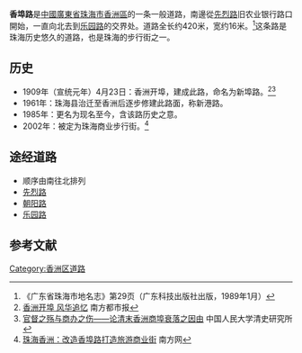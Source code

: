 {{noteTA
|G1=單位
}}
{{Infobox China Road
|路牌类型=Zhuhai (Blue)
|中文道路名称=香埠路
|道路方向=南北
|道路名称拼音=XIANGBU LU
|图片=Xiangbu Lu.jpg
|图片说明=香埠路路牌
|道路属性=一般道路
|道路总长度=0.42
|车速限制=
|行车线数量=
|所在地区={{CHN}}[[廣東省|廣東省]][[珠海市|珠海市]][[香洲區|香洲區]]
|起点=[[先烈路_(珠海)|先烈路]]
|终点=[[乐园路|乐园路]]交界
|路段主要建筑=
}}
'''香埠路'''是[[中華人民共和國|中國]][[廣東省|廣東省]][[珠海市|珠海市]][[香洲區|香洲區]]的一条一般道路，南邊從[[先烈路_(珠海)|先烈路]]旧农业银行路口開始，一直向北去到[[乐园路|乐园路]]的交界处。道路全长约420米，宽约16米。<ref>《广东省珠海市地名志》第29页（广东科技出版社出版，1989年1月）</ref>这条路是珠海历史悠久的道路，也是珠海的步行街之一。

==历史==
*1909年（宣统元年）4月23日：香洲开埠，建成此路，命名为新埠路。<ref>[http://epaper.oeeee.com/B/html/2008-08/07/content_537690.htm 香洲开埠 风华追忆]{{dead link|date=2018年5月 |bot=InternetArchiveBot |fix-attempted=yes }} 南方都市报</ref><ref>[http://www.iqh.net.cn/info.asp?column_id=7956 官督之殇与商办之伤——论清末香洲商埠衰落之因由] {{Wayback|url=http://www.iqh.net.cn/info.asp?column_id=7956 |date=20150924040147 }} 中国人民大学清史研究所</ref>
*1961年：珠海县治迁至香洲后逐步修建此路面，称新港路。
*1985年：更名为现名至今，含该路历史之意。
*2002年：被定为珠海商业步行街。<ref>[http://www.southcn.com/news/dishi/zhuhai/shizheng/200209050396.htm 珠海香洲：改造香埠路打造旅游商业街] {{Wayback|url=http://www.southcn.com/news/dishi/zhuhai/shizheng/200209050396.htm |date=20141018174744 }} 南方网</ref>

==途经道路==
*顺序由南往北排列
*[[先烈路_(珠海)|先烈路]]
*[[朝阳路_(珠海)|朝阳路]]
*[[乐园路_(珠海)|乐园路]]

==参考文献==
{{reflist|2}}

{{珠海主要道路}}
[[Category:香洲区道路|Category:香洲区道路]]
{{道路小作品}}